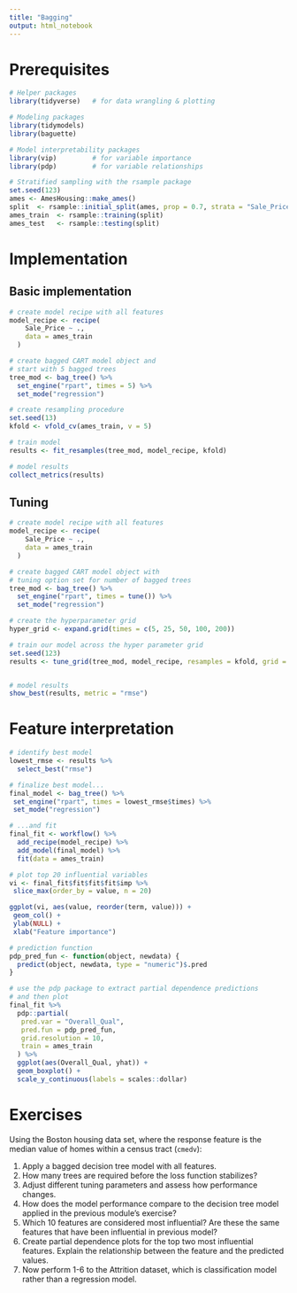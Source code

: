 ```yaml
---
title: "Bagging"
output: html_notebook
---
```


# Prerequisites

```r
# Helper packages
library(tidyverse)   # for data wrangling & plotting

# Modeling packages
library(tidymodels) 
library(baguette)

# Model interpretability packages
library(vip)         # for variable importance
library(pdp)         # for variable relationships
```

```r
# Stratified sampling with the rsample package
set.seed(123)
ames <- AmesHousing::make_ames()
split  <- rsample::initial_split(ames, prop = 0.7, strata = "Sale_Price")
ames_train  <- rsample::training(split)
ames_test   <- rsample::testing(split)
```

# Implementation

## Basic implementation

```r
# create model recipe with all features
model_recipe <- recipe(
    Sale_Price ~ ., 
    data = ames_train
  )

# create bagged CART model object and
# start with 5 bagged trees
tree_mod <- bag_tree() %>%
  set_engine("rpart", times = 5) %>%
  set_mode("regression")

# create resampling procedure
set.seed(13)
kfold <- vfold_cv(ames_train, v = 5)

# train model
results <- fit_resamples(tree_mod, model_recipe, kfold)

# model results
collect_metrics(results)
```

## Tuning

```r
# create model recipe with all features
model_recipe <- recipe(
    Sale_Price ~ ., 
    data = ames_train
  )

# create bagged CART model object with
# tuning option set for number of bagged trees
tree_mod <- bag_tree() %>%
  set_engine("rpart", times = tune()) %>%
  set_mode("regression")

# create the hyperparameter grid
hyper_grid <- expand.grid(times = c(5, 25, 50, 100, 200))

# train our model across the hyper parameter grid
set.seed(123)
results <- tune_grid(tree_mod, model_recipe, resamples = kfold, grid = hyper_grid)


# model results
show_best(results, metric = "rmse")
```

# Feature interpretation

```r
# identify best model
lowest_rmse <- results %>%
  select_best("rmse")

# finalize best model...
final_model <- bag_tree() %>%
 set_engine("rpart", times = lowest_rmse$times) %>%
 set_mode("regression")

# ...and fit
final_fit <- workflow() %>%
  add_recipe(model_recipe) %>%
  add_model(final_model) %>%
  fit(data = ames_train)

# plot top 20 influential variables
vi <- final_fit$fit$fit$fit$imp %>%
 slice_max(order_by = value, n = 20)

ggplot(vi, aes(value, reorder(term, value))) +
 geom_col() +
 ylab(NULL) +
 xlab("Feature importance")
```


```r
# prediction function
pdp_pred_fun <- function(object, newdata) {
  predict(object, newdata, type = "numeric")$.pred
}

# use the pdp package to extract partial dependence predictions
# and then plot
final_fit %>%
  pdp::partial(
   pred.var = "Overall_Qual", 
   pred.fun = pdp_pred_fun,
   grid.resolution = 10, 
   train = ames_train
  ) %>%
  ggplot(aes(Overall_Qual, yhat)) +
  geom_boxplot() +
  scale_y_continuous(labels = scales::dollar)
```

# Exercises

Using the Boston housing data set, where the response feature is the median value of homes within a census tract (`cmedv`):

1. Apply a bagged decision tree model with all features.
2. How many trees are required before the loss function stabilizes?
3. Adjust different tuning parameters and assess how performance changes.
4. How does the model performance compare to the decision tree model applied in the previous module's exercise?
5. Which 10 features are considered most influential? Are these the same features that have been influential in previous model?
6. Create partial dependence plots for the top two most influential features. Explain the relationship between the feature and the predicted values.
7. Now perform 1-6 to the Attrition dataset, which is classification model rather than a regression model.
